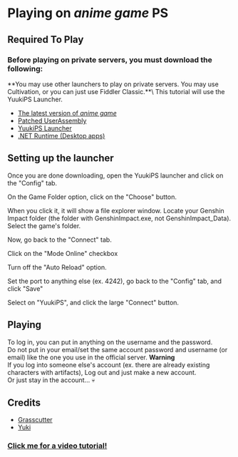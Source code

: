 
# Playing on *anime game* PS
## Required To Play
### Before playing on private servers, you must download the following:
<Callout emoji="💡">
  **You may use other launchers to play on private servers. You may use Cultivation, or you can just use Fiddler Classic.**\
  This tutorial will use the YuukiPS Launcher.
</Callout>

* [The latest version of *anime game*](https://ps.rrryfoo.cf/genshin/res)
* [Patched UserAssembly](https://drive.yuuki.me/api/public/dl/ZOrLF1E5/GenshinImpact/Data/PC/3.2.0/Global/Patch/UserAssembly-patched.dll)
* [YuukiPS Launcher](https://github.com/YuukiPS/Launcher-PC)
* [.NET Runtime (Desktop apps)](https://dotnet.microsoft.com/en-us/download/dotnet/6.0)

## Setting up the launcher
Once you are done downloading, open the YuukiPS launcher and click on the "Config" tab.

On the Game Folder option, click on the "Choose" button.

When you click it, it will show a file explorer window. Locate your Genshin Impact folder (the folder with GenshinImpact.exe, not GenshinImpact_Data). Select the game's folder.

Now, go back to the "Connect" tab.

Click on the "Mode Online" checkbox

Turn off the "Auto Reload" option.

Set the port to anything else (ex. 4242), go back to the "Config" tab, and click "Save"

Select on "YuukiPS", and click the large "Connect" button.

## Playing

To log in, you can put in anything on the username and the password.\
Do not put in your email/set the same account password and username (or email) like the one you use in the official server.
<Callout emoji="⚠️" type="warning">
  **Warning**\
  If you log into someone else's account (ex. there are already existing characters with artifacts), Log out and just make a new account.\
  Or just stay in the account... 💀
</Callout>

## Credits
* [Grasscutter](https://github.com/Grasscutters)
* [Yuki](https://github.com/YuukiPS/Launcher-PC)
### [Click me for a video tutorial!](https://youtu.be/wYqJdCS3wUc)
